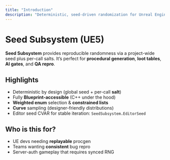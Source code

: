 ```yaml
---
title: "Introduction"
description: "Deterministic, seed-driven randomization for Unreal Engine 5. Blueprint-ready utilities for ints/floats/strings, curves, enums, and weighted picks—implemented as a GameInstanceSubsystem."
---
```


# Seed Subsystem (UE5)

**Seed Subsystem** provides reproducible randomness via a project-wide seed plus per-call salts. It’s perfect for **procedural generation**, **loot tables**, **AI gates**, and **QA repro**.

## Highlights

- Deterministic by design (global seed + per-call **salt**)
- Fully **Blueprint-accessible** (C++ under the hood)
- **Weighted enum** selection & **constrained lists**
- **Curve** sampling (designer-friendly distributions)
- Editor seed CVAR for stable iteration: `SeedSubsystem.EditorSeed`

## Who is this for?

- UE devs needing **replayable** procgen
- Teams wanting **consistent** bug repro
- Server-auth gameplay that requires synced RNG